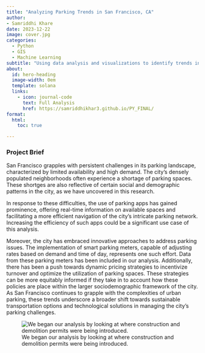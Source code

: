 ```yaml
---
title: "Analyzing Parking Trends in San Francisco, CA"
author:
- Samriddhi Khare
date: 2023-12-22
image: cover.jpg
categories:
  - Python
  - GIS
  - Machine Learning
subtitle: "Using data analysis and visualizations to identify trends in parking supply and demand."
about:
  id: hero-heading
  image-width: 0em
  template: solana
  links:
    - icon: journal-code
      text: Full Analysis
      href: https://samriddhikhar3.github.io/PY_FINAL/
format:
  html:
    toc: true

---
```


### Project Brief

San Francisco grapples with persistent challenges in its parking landscape, characterized by limited availability and high demand. The city’s densely populated neighborhoods often experience a shortage of parking spaces. These shortges are also reflective of certain social and demographic patterns in the city, as we have uncovered in this research.

In response to these difficulties, the use of parking apps has gained prominence, offering real-time information on available spaces and facilitating a more efficient navigation of the city’s intricate parking network. Increasing the efficiency of such apps could be a significant use case of this analysis.

Moreover, the city has embraced innovative approaches to address parking issues. The implementation of smart parking meters, capable of adjusting rates based on demand and time of day, represents one such effort. Data from these parking meters has been included in our analysis. Additionally, there has been a push towards dynamic pricing strategies to incentivize turnover and optimize the utilization of parking spaces. These strategies can be more equitably informed if they take in to account how these policies are place within the larger sociodemographic framework of the city. As San Francisco continues to grapple with the complexities of urban parking, these trends underscore a broader shift towards sustainable transportation options and technological solutions in managing the city’s parking challenges.

![We began our analysis by looking at where construction and demolition permits were being introduced.](cover.jpg)
